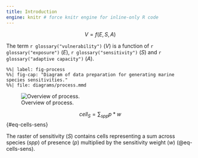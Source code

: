 ```yaml
---
title: Introduction
engine: knitr # force knitr engine for inline-only R code
---
```


$$
V = f(E, S, A)
$$

The term `r glossary("vulnerability")` ($V$) is a function of `r glossary("exposure")` ($E$), `r glossary("sensitivity")` ($S$) and `r glossary("adaptive capacity")` ($A$).

```mermaid
%%| label: fig-process
%%| fig-cap: "Diagram of data preparation for generating marine species sensitivities."
%%| file: diagrams/process.mmd
```

![Overview of process.](figures/gdraw_spp-sens_rast-tbl-aoi.svg){#fig-spp-sens_rast-tbl-aoi}

<!--# edit drawing: https://docs.google.com/drawings/d/16vr4BpARl9qWMsXeNkasorGwfMM69662OywMN2AsLT4/edit -->

$$
cell_{S} = \sum_{spp}{p * w}
$$ {#eq-cells-sens}

The raster of sensitivity ($S$) contains cells representing a sum across species ($spp$) of presence ($p$) multiplied by the sensitivity weight ($w$) (@eq-cells-sens).
